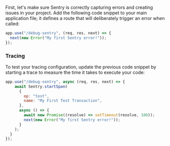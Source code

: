 First, let's make sure Sentry is correctly capturing errors and creating issues in your project. Add the following code snippet to your main application file; it defines a route that will deliberately trigger an error when called:

```javascript
app.use("/debug-sentry", (req, res, next) => {
  next(new Error("My first Sentry error!"));
});
```

<OnboardingOption optionId="performance">

### Tracing

To test your tracing configuration, update the previous code snippet by starting a trace to measure the time it takes to execute your code:

```javascript
app.use("/debug-sentry", async (req, res, next) => {
    await Sentry.startSpan(
      {
        op: "test",
        name: "My First Test Transaction",
      },
      async () => {
        await new Promise((resolve) => setTimeout(resolve, 100));
        next(new Error("My first Sentry error!"));
      }
    );
  }
});
```

</OnboardingOption>
